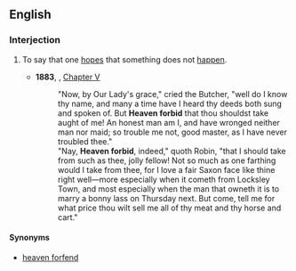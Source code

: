 ==English==

===Interjection===
{{en-interj}}

# {{lb|en|idiomatic}} To say that one [[hopes]] that something does not [[happen]].
#* '''1883''', {{w|Howard Pyle}}, ''{{w|The Merry Adventures of Robin Hood}}'' [[s:The Merry Adventures of Robin Hood/Chapter V|Chapter V]]
#*: "Now, by Our Lady's grace," cried the Butcher, "well do I know thy name, and many a time have I heard thy deeds both sung and spoken of. But '''Heaven forbid''' that thou shouldst take aught of me! An honest man am I, and have wronged neither man nor maid; so trouble me not, good master, as I have never troubled thee."
#*: "Nay, '''Heaven forbid''', indeed," quoth Robin, "that I should take from such as thee, jolly fellow! Not so much as one farthing would I take from thee, for I love a fair Saxon face like thine right well—more especially when it cometh from Locksley Town, and most especially when the man that owneth it is to marry a bonny lass on Thursday next. But come, tell me for what price thou wilt sell me all of thy meat and thy horse and cart."

====Synonyms====
* [[heaven forfend]]